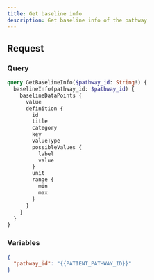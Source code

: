```yaml
---
title: Get baseline info
description: Get baseline info of the pathway
---
```


## Request

### Query

```graphql
query GetBaselineInfo($pathway_id: String!) {
  baselineInfo(pathway_id: $pathway_id) {
    baselineDataPoints {
      value
      definition {
        id
        title
        category
        key
        valueType
        possibleValues {
          label
          value
        }
        unit
        range {
          min
          max
        }
      }
    }
  }
}
```

### Variables

```json
{
  "pathway_id": "{{PATIENT_PATHWAY_ID}}"
}
```
